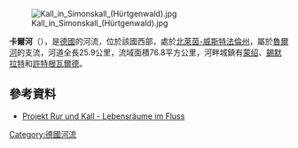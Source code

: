 {{Coord|50|41|29.8|N|6|27|9.3|E|display=title}}

[[Image:Kall_in_Simonskall_(Hürtgenwald).jpg|right]]

'''卡爾河'''（{{lang-de|Kall}}），是[[德國|德國]]的河流，位於該國西部，處於[[北萊茵-威斯特法倫州|北萊茵-威斯特法倫州]]，屬於[[魯爾河|魯爾河]]的支流，河道全長25.9公里，流域面積76.8平方公里，河畔城鎮有[[蒙绍|蒙绍]]、[[錫默拉特|錫默拉特]]和[[許特根瓦爾德|許特根瓦爾德]]。

==參考資料==
* [http://www.rurundkall.de/ Projekt Rur und Kall - Lebensräume im Fluss]{{Wayback|url=http://www.rurundkall.de/ |date=20200302232107 }}

{{Germany-geo-stub}}
[[Category:德國河流|Category:德國河流]]